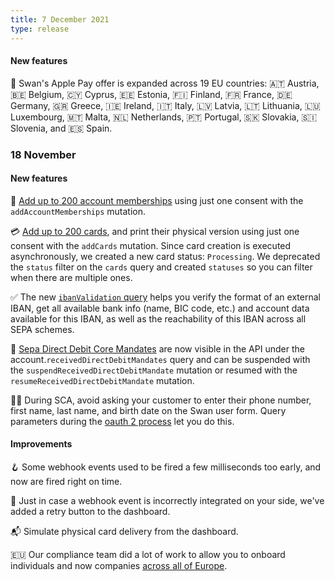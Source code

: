 ```yaml
---
title: 7 December 2021
type: release
---
```


<h4>New features</h4>

🍏 Swan's Apple Pay offer is expanded across 19 EU countries: 🇦🇹 Austria, 🇧🇪 Belgium, 🇨🇾 Cyprus, 🇪🇪 Estonia, 🇫🇮 Finland, 🇫🇷 France, 🇩🇪 Germany, 🇬🇷 Greece, 🇮🇪 Ireland, 🇮🇹 Italy, 🇱🇻 Latvia, 🇱🇹 Lithuania, 🇱🇺 Luxembourg, 🇲🇹 Malta, 🇳🇱 Netherlands, 🇵🇹 Portugal, 🇸🇰 Slovakia, 🇸🇮 Slovenia, and 🇪🇸 Spain.

### 18 November

<h4>New features</h4>

👥 [Add up to 200 account memberships](/topics/accounts/memberships/guide-add-multiple) using just one consent with the `addAccountMemberships` mutation.

💳 [Add up to 200 cards](/topics/cards/virtual/guide-add#add-multiple), and print their physical version using just one consent with the `addCards` mutation. Since card creation is executed asynchronously, we created a new card status: `Processing`. We deprecated the `status` filter on the `cards` query and created `statuses` so you can filter when there are multiple ones.

✅ The new [`ibanValidation` query](/topics/accounts/ibans/guide-validate) helps you verify the format of an external IBAN, get all available bank info (name, BIC code, etc.) and account data available for this IBAN, as well as the reachability of this IBAN across all SEPA schemes.

📃 [Sepa Direct Debit Core Mandates](/topics/payments/direct-debit#mandates) are now visible in the API under the account.`receivedDirectDebitMandates` query and can be suspended with the `suspendReceivedDirectDebitMandate` mutation or resumed with the `resumeReceivedDirectDebitMandate` mutation.

🤳🏾 During SCA, avoid asking your customer to enter their phone number, first name, last name, and birth date on the Swan user form. Query parameters during the [oauth 2 process](/developers/using-api/authentication/guide-get-token-user#code-receive) let you do this.

<h4>Improvements</h4>

🪝 Some webhook events used to be fired a few milliseconds too early, and now are fired right on time.

🔄 Just in case a webhook event is incorrectly integrated on your side, we've added a retry button to the dashboard.

📬 Simulate physical card delivery from the dashboard.

🇪🇺 Our compliance team did a lot of work to allow you to onboard individuals and now companies [across all of Europe](/partnership/overview/country-coverage).
